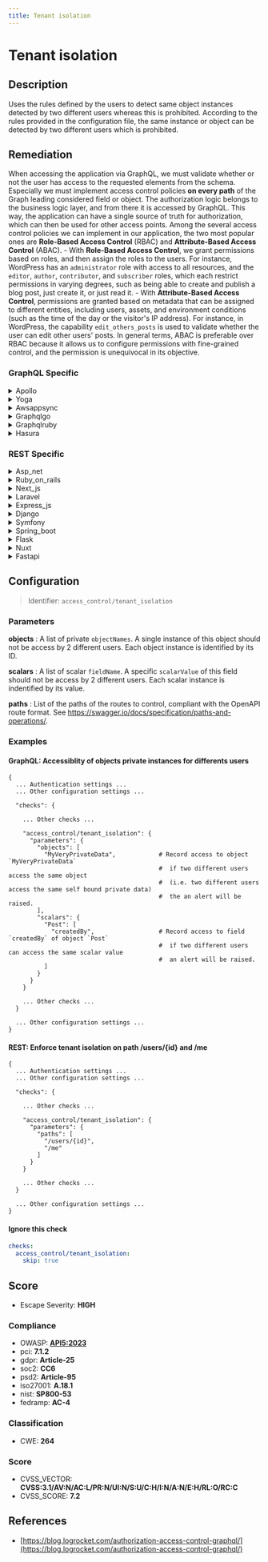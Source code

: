 ```yaml
---
title: Tenant isolation
---
```


# Tenant isolation

## Description

Uses the rules defined by the users to detect same object instances detected by two different users whereas this is prohibited.
According to the rules provided in the configuration file, the same instance or object can be detected by two different users which is prohibited.


## Remediation

When accessing the application via GraphQL, we must validate whether or not the user has access to the requested elements from the schema. Especially we must implement access control policies **on every path** of the Graph leading considered field or object.
The authorization logic belongs to the business logic layer, and from there it is accessed by GraphQL. This way, the application can have a single source of truth for authorization, which can then be used for other access points.
Among the several access control policies we can implement in our application, the two most popular ones are **Role-Based Access Control** (RBAC) and **Attribute-Based Access Control** (ABAC). - With **Role-Based Access Control**, we grant permissions based on roles, and then assign the roles to the users. For instance, WordPress has an `administrator` role with access to all resources, and the `editor`, `author`, `contributor`, and `subscriber` roles, which each restrict permissions in varying degrees, such as being able to create and publish a blog post, just create it, or just read it. - With **Attribute-Based Access Control**, permissions are granted based on metadata that can be assigned to different entities, including users, assets, and environment conditions (such as the time of the day or the visitor's IP address). For instance, in WordPress, the capability `edit_others_posts` is used to validate whether the user can edit other users' posts.
In general terms, ABAC is preferable over RBAC because it allows us to configure permissions with fine-grained control, and the permission is unequivocal in its objective. 


### GraphQL Specific

<details>
    <summary>Apollo</summary>

Ensure that the Apollo framework engine is configured to provide tenant isolation by implementing separate data stores for each tenant, using authentication and authorization mechanisms to control access, and applying schema validation to prevent data leaks between tenants.

</details>

<details>
    <summary>Yoga</summary>

Ensure that the Yoga framework engine is configured to enforce strict tenant isolation. This can be achieved by implementing unique execution contexts for each tenant, such as separate database schemas, dedicated service instances, or isolated runtime environments. Additionally, apply rigorous access controls and authentication mechanisms to prevent cross-tenant data access or resource interference.

</details>

<details>
    <summary>Awsappsync</summary>

Ensure that AWS AppSync resolvers are configured to enforce tenant isolation by using context-based dynamic resolution. This can be achieved by incorporating tenant identifiers into the resolver logic, which ensures that data is only accessible to the appropriate tenant. Additionally, utilize AWS Identity and Access Management (IAM) policies to control access at the API level, and consider implementing field-level authorization for fine-grained access control.

</details>

<details>
    <summary>Graphqlgo</summary>

Implement strict tenant isolation mechanisms within the GraphQL Go framework by enforcing access controls and segregating query execution contexts per tenant. Utilize middleware to validate tenant IDs and ensure that data queries and mutations are scoped exclusively to the authenticated tenant's data set. Regularly audit and test isolation features to prevent cross-tenant data leaks.

</details>

<details>
    <summary>Graphqlruby</summary>

In the GraphQL Ruby framework, ensure tenant isolation by implementing a context-based authorization mechanism. This can be achieved by using the context object to store the current user's information and then applying scope filters to resolve functions. This ensures that users can only access data that belongs to their tenant. Additionally, consider using the pundit or cancancan gems for more granular permission controls.

</details>

<details>
    <summary>Hasura</summary>

Ensure that the Hasura GraphQL engine is configured to use role-based access control (RBAC) to enforce tenant isolation. Define roles corresponding to different tenants and set permissions for each role to restrict access to data that belongs to that tenant only. Use session variables to dynamically apply the appropriate role for each request based on the authenticated user's tenant.

</details>


### REST Specific

<details>
    <summary>Asp_net</summary>

Implement strict tenant isolation by enforcing access controls and ensuring that each user's data is stored and processed in a separate context. Utilize ASP.NET's built-in features such as custom authorization filters, resource-based authorization, or multi-tenancy frameworks to prevent cross-tenant data access.

</details>

<details>
    <summary>Ruby_on_rails</summary>

Implement scoped queries within the Rails application to ensure that users can only access objects within their own tenant. Use ActiveRecord's `default_scope` or explicit scoping methods to filter records based on the tenant's ID associated with the current user. Additionally, apply strong parameter validation and access control checks before any object instantiation or data processing to prevent unauthorized cross-tenant data access.

</details>

<details>
    <summary>Next_js</summary>

Implement strict access controls and logical separation of tenant data. Utilize middleware to enforce tenant isolation policies and ensure that database queries are scoped to the authenticated user's tenant context.

</details>

<details>
    <summary>Laravel</summary>

Implement middleware to enforce tenant isolation by validating the user's access rights to the requested resource, ensuring that each user can only access data within their own tenant scope.

</details>

<details>
    <summary>Express_js</summary>

Implement middleware in Express.js to enforce tenant isolation by validating the user's session and ensuring that each user can only access their own tenant's data. Use scoped queries based on user context and avoid direct object references from user input.

</details>

<details>
    <summary>Django</summary>

Implement strict tenant isolation by using Django's built-in support for database schemas and ensuring that querysets are properly scoped to the current user's tenant. Apply middleware to enforce tenant context and use Django's permissions framework to control access. Regularly audit code to prevent cross-tenant data leaks.

</details>

<details>
    <summary>Symfony</summary>

Implement access control checks within the Symfony framework to ensure that each user can only access or modify objects that they are authorized to. Use Symfony's security components, such as Voters or Access Decision Managers, to enforce strict permissions on a per-object basis. Additionally, ensure that user sessions are properly isolated and that any API endpoints or controllers that handle object retrieval or manipulation include proper authentication and authorization checks.

</details>

<details>
    <summary>Spring_boot</summary>

Implement multi-tenancy with separate schemas or databases for each tenant to ensure complete isolation. Use Spring Security to enforce authentication and authorization rules, and apply method-level security to prevent cross-tenant data access. Additionally, configure Spring Data JPA or Hibernate filters to automatically apply tenant context to all database queries.

</details>

<details>
    <summary>Flask</summary>

Implement strict access control checks based on user sessions and roles to ensure that each tenant can only access their own data. Use Flask's session management and decorators to enforce these controls.

</details>

<details>
    <summary>Nuxt</summary>

Implement strict access control checks based on user roles and permissions to ensure that each tenant can only access their own data. Use middleware to validate the user's session and enforce tenant isolation at the API level within the Nuxt.js application.

</details>

<details>
    <summary>Fastapi</summary>

Implement role-based access control (RBAC) and scope-based authorization to ensure that users can only access objects within their permitted areas. Use FastAPI's dependency injection system to create security dependencies that verify the user's role and scope before granting access to any object instance. Additionally, ensure that all database queries are properly scoped to the user's context to prevent cross-tenant data access.

</details>

## Configuration

> Identifier: `access_control/tenant_isolation`

### Parameters


**objects** : A list of private `objectNames`. A single instance of this object should not be access by 2 different users. Each object instance is identified by its ID.


**scalars** : A list of scalar `fieldName`. A specific `scalarValue` of this field should not be access by 2 different users. Each scalar instance is indentified by its value.


**paths** : List of the paths of the routes to control, compliant with the OpenAPI route format. See https://swagger.io/docs/specification/paths-and-operations/.





### Examples



#### **GraphQL:** Accessiblity of objects private instances for differents users

```
{
  ... Authentication settings ...
  ... Other configuration settings ...

  "checks": {

    ... Other checks ...

    "access_control/tenant_isolation": {
      "parameters": {
        "objects": [
          "MyVeryPrivateData",            # Record access to object `MyVeryPrivateData`
                                          #  if two different users access the same object
                                          #  (i.e. two different users access the same self bound private data)
                                          #  the an alert will be raised.
        ],
        "scalars": {
          "Post": [
            "createdBy",                  # Record access to field `createdBy` of object `Post`
                                          #  if two different users can access the same scalar value
                                          #  an alert will be raised.
          ]
        }
      }
    }

    ... Other checks ...
  }

  ... Other configuration settings ...
}
```




#### **REST:** Enforce tenant isolation on path /users/{id} and /me

```
{
  ... Authentication settings ...
  ... Other configuration settings ...

  "checks": {

    ... Other checks ...

    "access_control/tenant_isolation": {
      "parameters": {
        "paths": [
          "/users/{id}",
          "/me"
        ]
      }
    }

    ... Other checks ...
  }

  ... Other configuration settings ...
}
```




#### Ignore this check

```yaml
checks:
  access_control/tenant_isolation:
    skip: true
```




## Score

- Escape Severity: **<span className="high-severity">HIGH</span>**

### Compliance

- OWASP: **[API5:2023](https://github.com/OWASP/API-Security/blob/master/editions/2023/en/0xa5-broken-function-level-authorization.md)**
- pci: **7.1.2**
- gdpr: **Article-25**
- soc2: **CC6**
- psd2: **Article-95**
- iso27001: **A.18.1**
- nist: **SP800-53**
- fedramp: **AC-4**

### Classification

- CWE: **264**




### Score

- CVSS_VECTOR: **CVSS:3.1/AV:N/AC:L/PR:N/UI:N/S:U/C:H/I:N/A:N/E:H/RL:O/RC:C**
- CVSS_SCORE: **7.2**

## References

- [https://blog.logrocket.com/authorization-access-control-graphql/](https://blog.logrocket.com/authorization-access-control-graphql/)
  